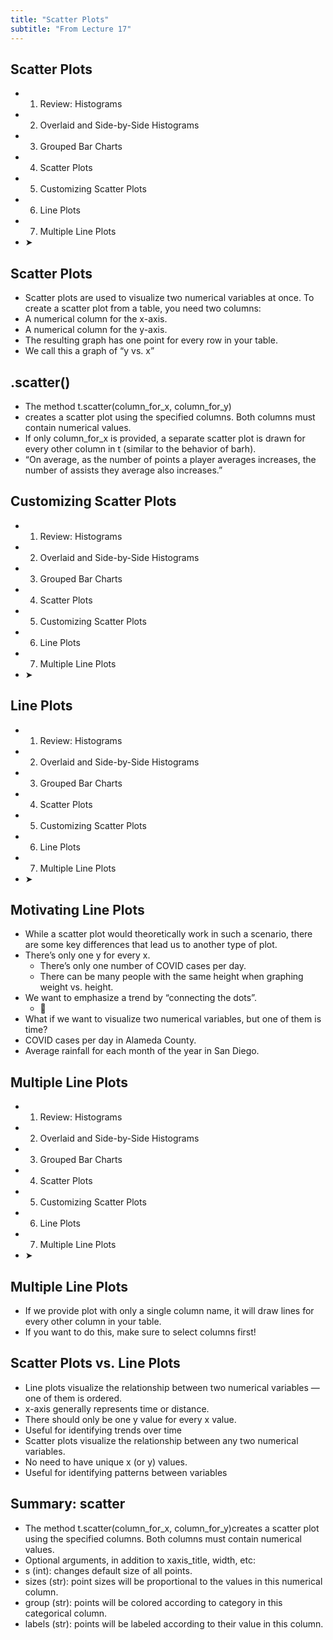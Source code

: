 ```yaml
---
title: "Scatter Plots"
subtitle: "From Lecture 17"
---
```


## Scatter Plots

- 1. Review: Histograms
- 2. Overlaid and Side-by-Side Histograms
- 3. Grouped Bar Charts
- 4. Scatter Plots
- 5. Customizing Scatter Plots
- 6. Line Plots
- 7. Multiple Line Plots
- ➤

## Scatter Plots

- Scatter plots are used to visualize two numerical variables at once. To create a scatter plot from a table, you need two columns:
- A numerical column for the x-axis.
- A numerical column for the y-axis.
- The resulting graph has one point for every row in your table.
- We call this a graph of “y vs. x”

## .scatter()

- The method t.scatter(column\_for\_x, column\_for\_y)
- creates a scatter plot using the specified columns. Both columns must contain numerical values.
- If only column\_for\_x is provided, a separate scatter plot is drawn for every other column in t (similar to the behavior of barh).
- “On average, as the number of points a player averages increases, the number of assists they average also increases.”

## Customizing Scatter Plots

- 1. Review: Histograms
- 2. Overlaid and Side-by-Side Histograms
- 3. Grouped Bar Charts
- 4. Scatter Plots
- 5. Customizing Scatter Plots
- 6. Line Plots
- 7. Multiple Line Plots
- ➤

## Line Plots

- 1. Review: Histograms
- 2. Overlaid and Side-by-Side Histograms
- 3. Grouped Bar Charts
- 4. Scatter Plots
- 5. Customizing Scatter Plots
- 6. Line Plots
- 7. Multiple Line Plots
- ➤

## Motivating Line Plots

- While a scatter plot would theoretically work in such a scenario, there are some key differences that lead us to another type of plot.
- There’s only one y for every x.
  - There’s only one number of COVID cases per day.
  - There can be many people with the same height when graphing weight vs. height.
- We want to emphasize a trend by “connecting the dots”.
  - 🤔
- What if we want to visualize two numerical variables, but one of them is time?
- COVID cases per day in Alameda County.
- Average rainfall for each month of the year in San Diego.

## Multiple Line Plots

- 1. Review: Histograms
- 2. Overlaid and Side-by-Side Histograms
- 3. Grouped Bar Charts
- 4. Scatter Plots
- 5. Customizing Scatter Plots
- 6. Line Plots
- 7. Multiple Line Plots
- ➤

## Multiple Line Plots

- If we provide plot with only a single column name, it will draw lines for every other column in your table.
- If you want to do this, make sure to select columns first!

## Scatter Plots vs. Line Plots

- Line plots visualize the relationship between two numerical variables — one of them is ordered.
- x-axis generally represents time or distance.
- There should only be one y value for every x value.
- Useful for identifying trends over time
- Scatter plots visualize the relationship between any two numerical variables.
- No need to have unique x (or y) values.
- Useful for identifying patterns between variables

## Summary: scatter

- The method t.scatter(column\_for\_x, column\_for\_y)creates a scatter plot using the specified columns. Both columns must contain numerical values.
- Optional arguments, in addition to xaxis\_title, width, etc:
- s (int): changes default size of all points.
- sizes (str): point sizes will be proportional to the values in this numerical column.
- group (str): points will be colored according to category in this categorical column.
- labels (str): points will be labeled according to their value in this column.


